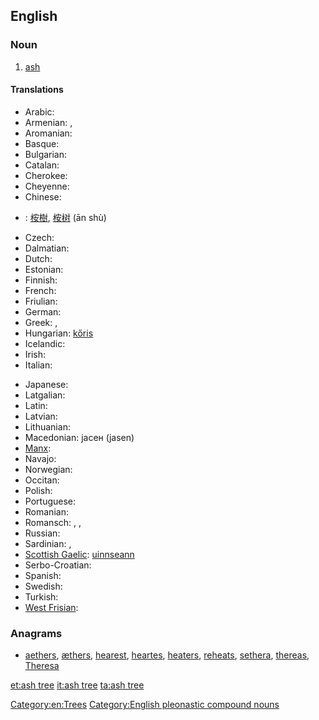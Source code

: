 ==English==
{{wikipedia}}

===Noun===
{{en-noun}}

# [[ash#Noun 2|ash]] {{gloss|tree of the genus ''[[Fraxinus]]''}}

====Translations====
{{trans-top|ash}}
* Arabic: {{t-|ar|شجرة الدردار|tr=šájarat ad-dardār|f}}
* Armenian: {{t-|hy|հացենի|tr=hac'eni}}, {{t-|hy|հացի|tr=hac'i}}
* Aromanian: {{t-|rup|frapsin}}
* Basque: {{t+|eu|lizar}}
* Bulgarian: {{t+|bg|ясен}}
* Catalan: {{t-|ca|freixe|m}}
* Cherokee: {{t-|chr|ᏙᏧ|tr=dotsu|sc=Cher}}
* Cheyenne: {{tø|chy|mótó'e}}
* Chinese:
* {{ttbc|cmn}}: [[桉樹]], [[桉树]] (ān shù)
* Czech: {{t+|cs|jasan|m}}
* Dalmatian: {{tø|dlm|uarno|m}}
* Dutch: {{t+|nl|es|m}}
* Estonian: {{t+|et|saar}}
* Finnish: {{t+|fi|saarni}}
* French: {{t+|fr|frêne|m}}
* Friulian: {{tø|fur|frassin}}
* German: {{t+|de|Esche|f}}
* Greek: {{t+|el|μελία|f|tr=meliá|sc=Grek}}, {{t+|el|φλαμουριά|f|tr=flamouriá|sc=Grek}}
* Hungarian: [[kőris]]
* Icelandic: {{t+|is|askur|m}}
* Irish: {{t-|ga|fuinseog|f}}
* Italian: {{t+|it|frassino|m}}
{{trans-mid}}
* Japanese: {{t-|ja|トネリコ|tr=toneriko}}
* Latgalian: {{tø|ltg|ūss|m}}
* Latin: {{t-|la|fraxinus|f}}
* Latvian: {{t-|lv|osis|m}}
* Lithuanian: {{t+|lt|uosis|m}}
* Macedonian: јасен (jasen)
* [[Manx]]: {{t-|gv|unjin|m}}
* Navajo: {{tø|nv|dahbaʼ}}
* Norwegian: {{t+|no|ask|m}}
* Occitan: {{t+|oc|fraisse|m}}
* Polish: {{t+|pl|jesion|m}}
* Portuguese: {{t+|pt|freixo|m}}
* Romanian: {{t+|ro|frasin|m}}
* Romansch: {{t-|rm|fraissen}}, {{t-|rm|fraischen}}, {{t-|rm|fressen}}
* Russian: {{t+|ru|ясень|m|tr=jásen'}}
* Sardinian: {{t-|sc|frassu}}, {{t-|sc|oga}}
* [[Scottish Gaelic]]: [[uinnseann]] {{m}}
* Serbo-Croatian: {{t-|sh|jasen|m}}
* Spanish: {{t+|es|fresno|m}}
* Swedish: {{t+|sv|ask}}
* Turkish: {{t+|tr|dişbudak}}
* [[West Frisian]]: {{t-|fy|esk}}
{{trans-bottom}}

===Anagrams===
* [[aethers#English|aethers]], [[æthers#English|æthers]], [[hearest#English|hearest]], [[heartes#English|heartes]], [[heaters#English|heaters]], [[reheats#English|reheats]], [[sethera#English|sethera]], [[thereas#English|thereas]], [[Theresa#English|Theresa]]

[[Category:en:Trees]]
[[Category:English pleonastic compound nouns]]
[[et:ash tree]]
[[it:ash tree]]
[[ta:ash tree]]